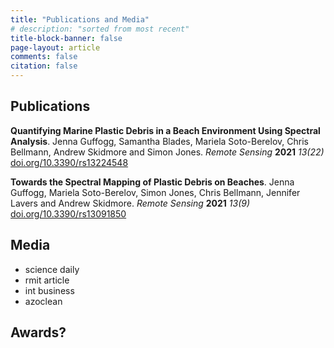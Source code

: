 ```yaml
---
title: "Publications and Media"
# description: "sorted from most recent"
title-block-banner: false
page-layout: article
comments: false
citation: false
---
```

## Publications

**Quantifying Marine Plastic Debris in a Beach Environment Using Spectral Analysis**. Jenna Guffogg, Samantha Blades, Mariela Soto-Berelov, Chris Bellmann, Andrew Skidmore and Simon Jones. *Remote Sensing* **2021** *13(22)* [doi.org/10.3390/rs13224548](https://doi.org/10.3390/rs13224548)

**Towards the Spectral Mapping of Plastic Debris on Beaches**. Jenna Guffogg, Mariela Soto-Berelov, Simon Jones, Chris Bellmann, Jennifer Lavers and Andrew Skidmore. *Remote Sensing* **2021** *13(9)* [doi.org/10.3390/rs13091850](https://doi.org/10.3390/rs13091850)

## Media

- science daily
- rmit article
- int business
- azoclean

## Awards?

